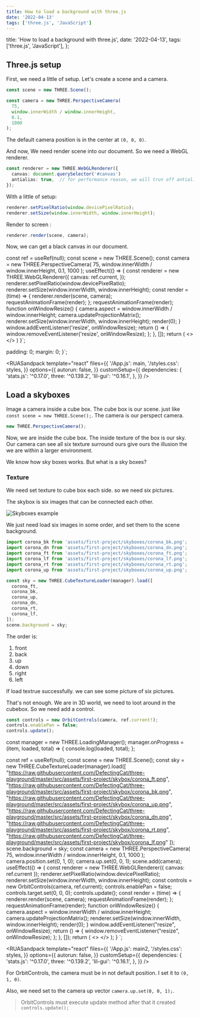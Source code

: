 ```yaml
---
title: How to load a background with three.js
date: '2022-04-13'
tags: ['three.js', 'JavaScript']
---
```




  title: 'How to load a background with three.js',
  date: '2022-04-13',
  tags: ['three.js', 'JavaScript'],
};


## Three.js setup

First, we need a little of setup. Let's create a scene and a camera.

```ts
const scene = new THREE.Scene();

const camera = new THREE.PerspectiveCamera(
  75,
  window.innerWidth / window.innerHeight,
  0.1,
  1000
);
```

The default camera position is in the center at `(0, 0, 0)`.

And now, We need render scene into our document. So we need a WebGL renderer.

```ts
const renderer = new THREE.WebGLRenderer({
  canvas: document.querySelector('#canvas')
  antialias: true,  // for performance reason, we will trun off antialias
});
```

With a little of setup:

```ts
renderer.setPixelRatio(window.devicePixelRatio);
renderer.setSize(window.innerWidth, window.innerHeight);
```

Render to screen :

```ts
renderer.render(scene, camera);
```

Now, we can get a black canvas in our document.


  const ref = useRef(null);
  const scene = new THREE.Scene();
  const camera = new THREE.PerspectiveCamera(
    75,
    window.innerWidth / window.innerHeight,
    0.1,
    1000
  );
  useEffect(() => {
    const renderer = new THREE.WebGLRenderer({
      canvas: ref.current,
    });
    renderer.setPixelRatio(window.devicePixelRatio);
    renderer.setSize(window.innerWidth, window.innerHeight);
    const render = (time) => {
      renderer.render(scene, camera);
      requestAnimationFrame(render);
    };
    requestAnimationFrame(render);
    function onWindowResize() {
      camera.aspect = window.innerWidth / window.innerHeight;
      camera.updateProjectionMatrix();
      renderer.setSize(window.innerWidth, window.innerHeight);
      render(0);
    }
    window.addEventListener('resize', onWindowResize);
    return () => {
      window.removeEventListener('resize', onWindowResize);
    };
  }, []);
  return (
    <>
      <canvas ref={ref}></canvas>
    </>
  )
}`;

  padding: 0;
  margin: 0;
}`;

<RUASandpack
  template="react"
  files={{
    '/App.js': main,
    '/styles.css': styles,
  }}
  options={{
    autorun: false,
  }}
  customSetup={{
    dependencies: {
      'stats.js': '^0.17.0',
      three: '^0.139.2',
      'lil-gui': '^0.16.1',
    },
  }}
/>

## Load a skyboxes

Image a camera inside a cube box. The cube box is our scene. just like `const scene = new THREE.Scene();`. The camera is our perspect camera.

```ts
new THREE.PerspectiveCamera();
```

Now, we are inside the cube box. The inside texture of the box is our sky. Our camera can see all six texture surround ours give ours the illusion the we are within a larger environment.

We know how sky boxes works. But what is a sky boxes?

### Texture

We need set texture to cube box each side. so we need six pictures.

The skybox is six images that can be connected each other.

<Image src={image1} alt="Skyboxes example" />

We just need load six images in some order, and set them to the scene background.

```ts
import corona_bk from 'assets/first-project/skyboxes/corona_bk.png';
import corona_dn from 'assets/first-project/skyboxes/corona_dn.png';
import corona_ft from 'assets/first-project/skyboxes/corona_ft.png';
import corona_lf from 'assets/first-project/skyboxes/corona_lf.png';
import corona_rt from 'assets/first-project/skyboxes/corona_rt.png';
import corona_up from 'assets/first-project/skyboxes/corona_up.png';

const sky = new THREE.CubeTextureLoader(manager).load([
  corona_ft,
  corona_bk,
  corona_up,
  corona_dn,
  corona_rt,
  corona_lf,
]);
scene.background = sky;
```

The order is:

1. front
2. back
3. up
4. down
5. right
6. left

If load textrue successfully. we can see some picture of six pictures.

That's not enough. We are in 3D world, we need to loot around in the cubebox. So we need add a control.

```ts
const controls = new OrbitControls(camera, ref.current!);
controls.enablePan = false;
controls.update();
```

const manager = new THREE.LoadingManager();
manager.onProgress = (item, loaded, total) => {
  console.log(loaded, total);
};

  const ref = useRef(null);
  const scene = new THREE.Scene();
  const sky = new THREE.CubeTextureLoader(manager).load([
    "https://raw.githubusercontent.com/DefectingCat/three-playground/master/src/assets/first-project/skybox/corona_ft.png",
    "https://raw.githubusercontent.com/DefectingCat/three-playground/master/src/assets/first-project/skybox/corona_bk.png",
    "https://raw.githubusercontent.com/DefectingCat/three-playground/master/src/assets/first-project/skybox/corona_up.png",
    "https://raw.githubusercontent.com/DefectingCat/three-playground/master/src/assets/first-project/skybox/corona_dn.png",
    "https://raw.githubusercontent.com/DefectingCat/three-playground/master/src/assets/first-project/skybox/corona_rt.png",
    "https://raw.githubusercontent.com/DefectingCat/three-playground/master/src/assets/first-project/skybox/corona_lf.png"
  ]);
  scene.background = sky;
  const camera = new THREE.PerspectiveCamera(
    75,
    window.innerWidth / window.innerHeight,
    0.1,
    1000
  );
  camera.position.set(0, 1, 0);
  camera.up.set(0, 0, 1);
  scene.add(camera);
  useEffect(() => {
    const renderer = new THREE.WebGLRenderer({
      canvas: ref.current
    });
    renderer.setPixelRatio(window.devicePixelRatio);
    renderer.setSize(window.innerWidth, window.innerHeight);
    const controls = new OrbitControls(camera, ref.current);
    controls.enablePan = false;
    controls.target.set(0, 0, 0);
    controls.update();
    const render = (time) => {
      renderer.render(scene, camera);
      requestAnimationFrame(render);
    };
    requestAnimationFrame(render);
    function onWindowResize() {
      camera.aspect = window.innerWidth / window.innerHeight;
      camera.updateProjectionMatrix();
      renderer.setSize(window.innerWidth, window.innerHeight);
      render(0);
    }
    window.addEventListener("resize", onWindowResize);
    return () => {
      window.removeEventListener("resize", onWindowResize);
    };
  }, []);
  return (
    <>
      <canvas ref={ref}></canvas>
    </>
  );
}
`;

<RUASandpack
  template="react"
  files={{
    '/App.js': main2,
    '/styles.css': styles,
  }}
  options={{
    autorun: false,
  }}
  customSetup={{
    dependencies: {
      'stats.js': '^0.17.0',
      three: '^0.139.2',
      'lil-gui': '^0.16.1',
    },
  }}
/>

For OrbitControls, the camera must be in not default position. I set it to `(0, 1, 0)`.

Also, we need set to the camera up vector `camera.up.set(0, 0, 1);`.

> OrbitControls must execute update method after that it created `controls.update();`
